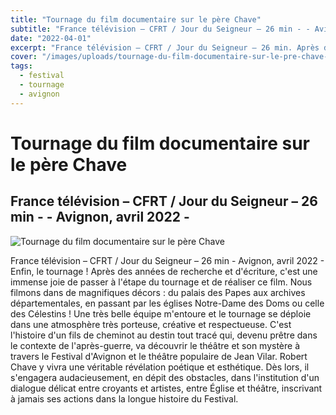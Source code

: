 ```yaml
---
title: "Tournage du film documentaire sur le père Chave"
subtitle: "France télévision – CFRT / Jour du Seigneur – 26 min - - Avignon, avril 2022 -"
date: "2022-04-01"
excerpt: "France télévision – CFRT / Jour du Seigneur – 26 min. Après des années de recherche et d'écriture, c'est une immense joie de passer à l'étape du tournage et de réaliser ce film sur le père Chave."
cover: "/images/uploads/tournage-du-film-documentaire-sur-le-pre-chave-1.png"
tags:
  - festival
  - tournage
  - avignon
---
```


# Tournage du film documentaire sur le père Chave

## France télévision – CFRT / Jour du Seigneur – 26 min - - Avignon, avril 2022 -

![Tournage du film documentaire sur le père Chave](/images/uploads/tournage-du-film-documentaire-sur-le-pre-chave-1.png)

France télévision – CFRT / Jour du Seigneur – 26 min - Avignon, avril 2022 - Enfin, le tournage ! Après des années de recherche et d'écriture, c'est une immense joie de passer à l'étape du tournage et de réaliser ce film. Nous filmons dans de magnifiques décors : du palais des Papes aux archives départementales, en passant par les églises Notre-Dame des Doms ou celle des Célestins ! Une très belle équipe m'entoure et le tournage se déploie dans une atmosphère très porteuse, créative et respectueuse. C'est l'histoire d'un fils de cheminot au destin tout tracé qui, devenu prêtre dans le contexte de l'après-guerre, va découvrir le théâtre et son mystère à travers le Festival d'Avignon et le théâtre populaire de Jean Vilar. Robert Chave y vivra une véritable révélation poétique et esthétique. Dès lors, il s'engagera audacieusement, en dépit des obstacles, dans l'institution d'un dialogue délicat entre croyants et artistes, entre Église et théâtre, inscrivant à jamais ses actions dans la longue histoire du Festival.